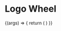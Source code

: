 
<Meta title='COMPONENTS/Carousel | Slider/Logo Wheel' component={LogoWheel} />

# Logo Wheel

<Preview>
  <Story
    name='Logo Wheel'
    args={{
      title: "Plug in to the tools you already use",
      content:
        "The Databricks Lakehouse Platform integrates with your current tools for ETL, data ingestion, business intelligence, machine learning and governance. No need to rip and replace.",
      wheelImg: WheelSVG,
      cta: {
        to: "/browse-applications",
        label: "Browse Applications",
        variant: "secondary",
      },
    }}
  >
    {(args) => {
      return (
        <LogoWheel
          title={args.title}
          content={args.content}
          wheelImg={args.wheelImg}
          cta={args.cta}
        />
      )
    }}
  </Story>
</Preview>